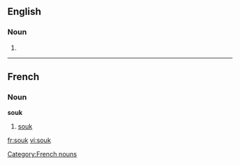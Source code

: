 ==English==
{{wikipedia}}
===Noun===
{{en-noun}}

# {{alternative spelling of|souq}}

----
==French==
===Noun===
'''souk''' {{m}}

# [[#English|souk]]

[[Category:French nouns]]

[[fr:souk]]
[[vi:souk]]